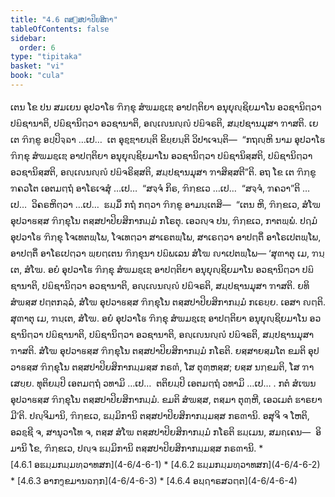 ```yaml
---
title: "4.6 ຕສ຺ສປາປິຍສິກາ"
tableOfContents: false
sidebar:
  order: 6
type: "tipitaka"
basket: "vi"
book: "cula"
---
```



<DynamicBreadcrumb />

<Division number="205" book="cula">

<Paragraph number="855" book="cula">
ເຕນ ໂຂ ປນ ສມເຍນ ອຸປວາໂຬ ຠິກ຺ຂຸ ສໍຆມຊ຺ເຌ ອາປຕ຺ຕິຍາ ອນຸຍຸຎ຺ຊິຍມາໂນ ອວຊານິຕ຺ວາ ປຏິຊານາຕິ, ປຏິຊານິຕ຺ວາ ອວຊານາຕິ, ອຎ຺ເຎນຎ຺ຎໍ ປຏິຈຣຕິ, ສມ຺ປຊານມຸສາ ຠາສຕິ. ເຍ ເຕ ຠິກ຺ຂູ ອປ຺ປິຈ຺ຉາ …ເປ…  ເຕ ອຸຊ຺ຌາຍນ຺ຕິ ຂິຍ຺ຍນ຺ຕິ ວິປາເຈນ຺ຕິ—  “ກຖຎ຺ຫິ ນາມ ອຸປວາໂຬ ຠິກ຺ຂຸ ສໍຆມຊ຺ເຌ ອາປຕ຺ຕິຍາ ອນຸຍຸຎ຺ຊິຍມາໂນ ອວຊານິຕ຺ວາ ປຏິຊານິສ຺ສຕິ, ປຏິຊານິຕ຺ວາ ອວຊານິສ຺ສຕິ, ອຎ຺ເຎນຎ຺ຎໍ ປຏິຈຣິສ຺ສຕິ, ສມ຺ປຊານມຸສາ ຠາສິສ຺ສຕີ”ຕິ. ອຖ ໂຂ ເຕ ຠິກ຺ຂູ ຠຄວໂຕ ເອຕມຕ຺ຖໍ ອາໂຣເຈສຸໍ …ເປ…  “ສຈ຺ຈໍ ກິຣ, ຠິກ຺ຂເວ …ເປ…  “ສຈ຺ຈໍ, ຠຄວາ”ຕິ …ເປ…  ວິຄຣຫິຕ຺ວາ …ເປ…  ຘມ຺ມິໍ ກຖໍ ກຕ຺ວາ ຠິກ຺ຂູ ອາມນ຺ເຕສິ—  “ເຕນ ຫິ, ຠິກ຺ຂເວ, ສໍໂຆ ອຸປວາຬສ຺ສ ຠິກ຺ຂຸໂນ ຕສ຺ສປາປິຍສິກາກມ຺ມໍ ກໂຣຕຸ. ເອວຎ຺ຈ ປນ, ຠິກ຺ຂເວ, ກາຕພ຺ພໍ. ປຐມໍ ອຸປວາໂຬ ຠິກ຺ຂຸ ໂຈເທຕພ຺ໂພ, ໂຈເທຕ຺ວາ ສາເຣຕພ຺ໂພ, ສາເຣຕ຺ວາ ອາປຕ຺ຕິໍ ອາໂຣເປຕພ຺ໂພ, ອາປຕ຺ຕິໍ ອາໂຣເປຕ຺ວາ ພ຺ຍຕ຺ເຕນ ຠິກ຺ຂຸນາ ປຏິພເລນ ສໍໂຆ ຎາເປຕພ຺ໂພ—


</Paragraph>

</Division>
<Division number="206" book="cula">

<Paragraph number="856" book="cula">
‘ສຸຓາຕຸ ເມ, ຠນ຺ເຕ, ສໍໂຆ. ອຍໍ ອຸປວາໂຬ ຠິກ຺ຂຸ ສໍຆມຊ຺ເຌ ອາປຕ຺ຕິຍາ ອນຸຍຸຎ຺ຊິຍມາໂນ ອວຊານິຕ຺ວາ ປຏິຊານາຕິ, ປຏິຊານິຕ຺ວາ ອວຊານາຕິ, ອຎ຺ເຎນຎ຺ຎໍ ປຏິຈຣຕິ, ສມ຺ປຊານມຸສາ ຠາສຕິ. ຍທິ ສໍຆສ຺ສ ປຕ຺ຕກລ຺ລໍ, ສໍໂຆ ອຸປວາຬສ຺ສ ຠິກ຺ຂຸໂນ ຕສ຺ສປາປິຍສິກາກມ຺ມໍ ກເຣຍ຺ຍ. ເອສາ ຎຕ຺ຕິ.


</Paragraph>

<Paragraph number="857" book="cula">
ສຸຓາຕຸ ເມ, ຠນ຺ເຕ, ສໍໂຆ. ອຍໍ ອຸປວາໂຬ ຠິກ຺ຂຸ ສໍຆມຊ຺ເຌ ອາປຕ຺ຕິຍາ ອນຸຍຸຎ຺ຊິຍມາໂນ ອວຊານິຕ຺ວາ ປຏິຊານາຕິ, ປຏິຊານິຕ຺ວາ ອວຊານາຕິ, ອຎ຺ເຎນຎ຺ຎໍ ປຏິຈຣຕິ, ສມ຺ປຊານມຸສາ ຠາສຕິ. ສໍໂຆ ອຸປວາຬສ຺ສ ຠິກ຺ຂຸໂນ ຕສ຺ສປາປິຍສິກາກມ຺ມໍ ກໂຣຕິ. ຍສ຺ສາຍສ຺ມໂຕ ຂມຕິ ອຸປວາຬສ຺ສ ຠິກ຺ຂຸໂນ ຕສ຺ສປາປິຍສິກາກມ຺ມສ຺ສ ກຣຓໍ, ໂສ ຕຸຓ຺ຫສ຺ສ; ຍສ຺ສ ນກ຺ຂມຕິ, ໂສ ຠາເສຍ຺ຍ.


</Paragraph>

<Paragraph number="858" book="cula">
ທຸຕິຍມ຺ປິ ເອຕມຕ຺ຖໍ ວທາມິ …ເປ…  ຕຕິຍມ຺ປິ ເອຕມຕ຺ຖໍ ວທາມິ …ເປ… .


</Paragraph>

<Paragraph number="859" book="cula">
ກຕໍ ສໍເຆນ ອຸປວາຬສ຺ສ ຠິກ຺ຂຸໂນ ຕສ຺ສປາປິຍສິກາກມ຺ມໍ. ຂມຕິ ສໍຆສ຺ສ, ຕສ຺ມາ ຕຸຓ຺ຫີ, ເອວເມຕໍ ຘາຣຍາມີ’ຕິ.


</Paragraph>

</Division>
<Division number="207" book="cula">

<Paragraph number="860" book="cula">
ປຎ຺ຈິມານິ, ຠິກ຺ຂເວ, ຘມ຺ມິການິ ຕສ຺ສປາປິຍສິກາກມ຺ມສ຺ສ ກຣຓານິ. ອສຸຈິ ຈ ໂຫຕິ, ອລຊ຺ຊີ ຈ, ສານຸວາໂທ ຈ, ຕສ຺ສ ສໍໂຆ ຕສ຺ສປາປິຍສິກາກມ຺ມໍ ກໂຣຕິ ຘມ຺ເມນ, ສມຄ຺ເຄນ—  ອິມານິ ໂຂ, ຠິກ຺ຂເວ, ປຎ຺ຈ ຘມ຺ມິການິ ຕສ຺ສປາປິຍສິກາກມ຺ມສ຺ສ ກຣຓານິ.

</Paragraph>
</Division>

<TableOfContents book="cula" section="4.6">
* [4.6.1 ອຘມ຺ມກມ຺ມທ຺ວາທສກ](4-6/4-6-1)
* [4.6.2 ຘມ຺ມກມ຺ມທ຺ວາທສກ](4-6/4-6-2)
* [4.6.3 ອາກງ຺ຂມານຉກ຺ກ](4-6/4-6-3)
* [4.6.4 ອຏ຺ຐາຣສວຕ຺ຕ](4-6/4-6-4)
</TableOfContents>